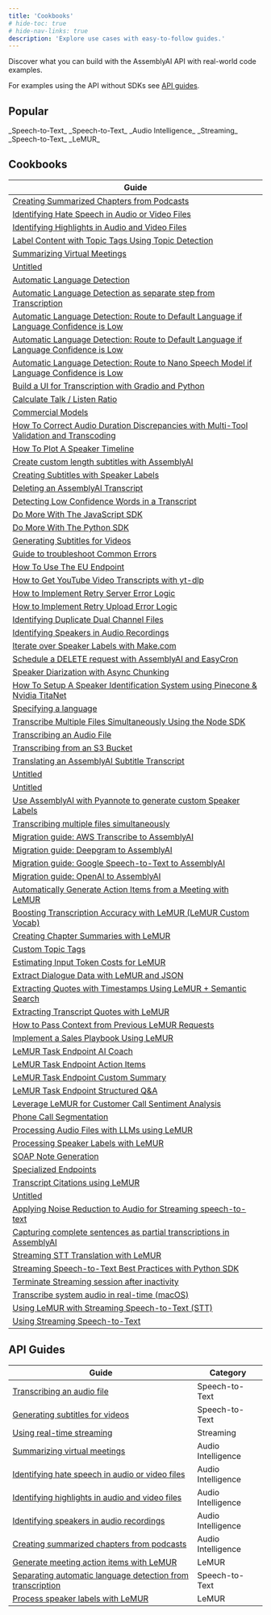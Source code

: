 ```yaml
---
title: 'Cookbooks'
# hide-toc: true
# hide-nav-links: true
description: 'Explore use cases with easy-to-follow guides.'
---
```


  Discover what you can build with the AssemblyAI API with real-world code
  examples.

For examples using the API without SDKs see [API guides](#api-guides).


## **Popular**

<CardGroup cols={3}>
<Card
  title="How to Transcribe YouTube Videos"
  href="https://github.com/AssemblyAI/cookbook/blob/master/core-transcription/transcribe_youtube_videos.ipynb"
>
_Speech-to-Text_
</Card>
<Card
  title="How to Generate Subtitles for Videos"
  href="https://github.com/AssemblyAI/cookbook/blob/master/core-transcription/subtitles.ipynb"
>
_Speech-to-Text_
</Card>
<Card
  title="Identify Speakers in Audio Recordings"
  href="https://github.com/AssemblyAI/cookbook/blob/master/core-transcription/speaker_labels.ipynb"
>
_Audio Intelligence_
</Card>
<Card
  title="Use LeMUR with Streaming Speech-to-Text"
  href="https://github.com/AssemblyAI/cookbook/blob/master/streaming-stt/real_time_lemur.ipynb"
>
_Streaming_
</Card>
<Card
  title="Create Summarized Chapters from Podcasts"
  href="https://github.com/AssemblyAI/cookbook/blob/master/audio-intelligence/auto_chapters.ipynb"
>
_Speech-to-Text_
</Card>
<Card
  title="Use LeMUR to Boost Custom Vocabulary List"
  href="https://github.com/AssemblyAI/cookbook/blob/master/lemur/custom-vocab-lemur.ipynb"
>
_LeMUR_
</Card>
</CardGroup>

## Cookbooks

| Guide |
| --- |
|[Creating Summarized Chapters from Podcasts](guides/auto_chapters)|
|[Identifying Hate Speech in Audio or Video Files](guides/content_moderation)|
|[Identifying Highlights in Audio and Video Files](guides/key_phrases)|
|[Label Content with Topic Tags Using Topic Detection](guides/topic_detection)|
|[Summarizing Virtual Meetings](guides/summarization)|
|[Untitled](guides/entity_redaction)|
|[Automatic Language Detection](guides/automatic-language-detection)|
|[Automatic Language Detection as separate step from Transcription](guides/automatic-language-detection-separate)|
|[Automatic Language Detection: Route to Default Language if Language Confidence is Low](guides/automatic-language-detection-route-default-language-js)|
|[Automatic Language Detection: Route to Default Language if Language Confidence is Low](guides/automatic-language-detection-route-default-language-python)|
|[Automatic Language Detection: Route to Nano Speech Model if Language Confidence is Low](guides/automatic-language-detection-route-nano-model)|
|[Build a UI for Transcription with Gradio and Python](guides/gradio-frontend)|
|[Calculate Talk / Listen Ratio](guides/talk-listen-ratio)|
|[Commercial Models](guides/translate_transcripts)|
|[How To Correct Audio Duration Discrepancies with Multi-Tool Validation and Transcoding](guides/audio-duration-fix)|
|[How To Plot A Speaker Timeline](guides/speaker_timeline)|
|[Create custom length subtitles with AssemblyAI](guides/subtitle_creation_by_word_count)|
|[Creating Subtitles with Speaker Labels](guides/speaker_labelled_subtitles)|
|[Deleting an AssemblyAI Transcript](guides/delete_transcript)|
|[Detecting Low Confidence Words in a Transcript](guides/detecting-low-confidence-words)|
|[Do More With The JavaScript SDK](guides/do-more-with-sdk-js)|
|[Do More With The Python SDK](guides/do-more-with-sdk-python)|
|[Generating Subtitles for Videos](guides/subtitles)|
|[Guide to troubleshoot Common Errors](guides/common_errors_and_solutions)|
|[How To Use The EU Endpoint](guides/how_to_use_the_eu_endpoint)|
|[How to Get YouTube Video Transcripts with yt-dlp](guides/transcribe_youtube_videos)|
|[How to Implement Retry Server Error Logic](guides/retry-server-error)|
|[How to Implement Retry Upload Error Logic](guides/retry-upload-error)|
|[Identifying Duplicate Dual Channel Files](guides/identify_duplicate_channels)|
|[Identifying Speakers in Audio Recordings](guides/speaker_labels)|
|[Iterate over Speaker Labels with Make.com](guides/make.com-speaker-labels)|
|[Schedule a DELETE request with AssemblyAI and EasyCron](guides/schedule_delete)|
|[Speaker Diarization with Async Chunking](guides/speaker-diarization-with-async-chunking)|
|[How To Setup A Speaker Identification System using Pinecone & Nvidia TitaNet](guides/titanet-speaker-identification)|
|[Specifying a language](guides/specify-language)|
|[Transcribe Multiple Files Simultaneously Using the Node SDK](guides/sdk-node-batch)|
|[Transcribing an Audio File](guides/transcribe)|
|[Transcribing from an S3 Bucket](guides/transcribe_from_s3)|
|[Translating an AssemblyAI Subtitle Transcript](guides/translate_subtitles)|
|[Untitled](guides/transcribing-github-files)|
|[Untitled](guides/transcribing-google-drive-file)|
|[Use AssemblyAI with Pyannote to generate custom Speaker Labels](guides/Use_AssemblyAI_with_Pyannote_to_generate_custom_Speaker_Labels)|
|[Transcribing multiple files simultaneously ](guides/SDK_transcribe_batch_of_files/batch_transcription)|
|[Migration guide: AWS Transcribe to AssemblyAI](guides/migration_guides/aws_to_aai)|
|[Migration guide: Deepgram to AssemblyAI](guides/migration_guides/dg_to_aai)|
|[Migration guide: Google Speech-to-Text to AssemblyAI](guides/migration_guides/google_to_aai)|
|[Migration guide: OpenAI to AssemblyAI](guides/migration_guides/oai_to_aai)|
|[Automatically Generate Action Items from a Meeting with LeMUR](guides/meeting-action-items)|
|[Boosting Transcription Accuracy with LeMUR (LeMUR Custom Vocab)](guides/custom-vocab-lemur)|
|[Creating Chapter Summaries with LeMUR](guides/input-text-chapters)|
|[Custom Topic Tags](guides/custom-topic-tags)|
|[Estimating Input Token Costs for LeMUR](guides/counting-tokens)|
|[Extract Dialogue Data with LeMUR and JSON](guides/dialogue-data)|
|[Extracting Quotes with Timestamps Using LeMUR + Semantic Search](guides/transcript-citations)|
|[Extracting Transcript Quotes with LeMUR](guides/timestamped-transcripts)|
|[How to Pass Context from Previous LeMUR Requests](guides/past-response-prompts)|
|[Implement a Sales Playbook Using LeMUR](guides/sales-playbook)|
|[LeMUR Task Endpoint AI Coach](guides/task-endpoint-ai-coach)|
|[LeMUR Task Endpoint Action Items](guides/task-endpoint-action-items)|
|[LeMUR Task Endpoint Custom Summary](guides/task-endpoint-custom-summary)|
|[LeMUR Task Endpoint Structured Q&A](guides/task-endpoint-structured-QA)|
|[Leverage LeMUR for Customer Call Sentiment Analysis](guides/call-sentiment-analysis)|
|[Phone Call Segmentation](guides/phone-call-segmentation)|
|[Processing Audio Files with LLMs using LeMUR](guides/using-lemur)|
|[Processing Speaker Labels with LeMUR](guides/input-text-speaker-labels)|
|[SOAP Note Generation](guides/soap-note-generation)|
|[Specialized Endpoints](guides/specialized-endpoints)|
|[Transcript Citations using LeMUR](guides/lemur-transcript-citations)|
|[Untitled](guides/speaker-identification)|
|[Applying Noise Reduction to Audio for Streaming speech-to-text](guides/noise_reduction_streaming)|
|[Capturing complete sentences as partial transcriptions in AssemblyAI](guides/partial_transcripts)|
|[Streaming STT Translation with LeMUR](guides/real_time_translation)|
|[Streaming Speech-to-Text Best Practices with Python SDK](guides/real-time-best-practices)|
|[Terminate Streaming session after inactivity](guides/terminate_realtime_programmatically)|
|[Transcribe system audio in real-time (macOS)](guides/transcribe_system_audio)|
|[Using LeMUR with Streaming Speech-to-Text (STT)](guides/real_time_lemur)|
|[Using Streaming Speech-to-Text](guides/real-time)|

## API Guides

| Guide | Category |
| --- | --- |
| [Transcribing an audio file](/docs/guides/transcribing-an-audio-file) | <span class="speech-to-text-tag">Speech-to-Text</span> |
| [Generating subtitles for videos](/docs/guides/generating-subtitles-for-videos) | <span class="speech-to-text-tag">Speech-to-Text</span> |
| [Using real-time streaming](/docs/guides/real-time-streaming-transcription) | <span class="streaming-tag">Streaming</span> |
| [Summarizing virtual meetings](/docs/guides/summarizing-virtual-meetings) | <span class="audio-intelligence-tag">Audio Intelligence</span> |
| [Identifying hate speech in audio or video files](/docs/guides/identifying-hate-speech-in-audio-or-video-files) | <span class="audio-intelligence-tag">Audio Intelligence</span> |
| [Identifying highlights in audio and video files](/docs/guides/identifying-highlights-in-audio-or-video-files) | <span class="audio-intelligence-tag">Audio Intelligence</span> |
| [Identifying speakers in audio recordings](/docs/guides/identifying-speakers-in-audio-recordings) | <span class="audio-intelligence-tag">Audio Intelligence</span> |
| [Creating summarized chapters from podcasts](/docs/guides/creating-summarized-chapters-from-podcasts) | <span class="audio-intelligence-tag">Audio Intelligence</span> |
| [Generate meeting action items with LeMUR](/docs/guides/generate-meeting-action-items-with-lemur) | <span class="lemur-tag">LeMUR</span> |
| [Separating automatic language detection from transcription](/docs/guides/automatic-language-detection-workflow) | <span class="speech-to-text-tag">Speech-to-Text</span> |
| [Process speaker labels with LeMUR](/docs/guides/process-speaker-labels-with-lemur) | <span class="lemur-tag">LeMUR</span> |
